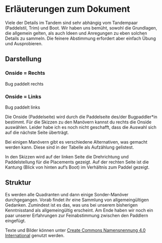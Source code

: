 # Erläuterungen zum Dokument {.unnumbered}

Viele der Details im Tandem sind sehr abhängig vom Tandempaar (Paddelstil, Trim) und Boot. Wir haben uns bemüht, sowohl die Grundlagen, die allgemein gelten, als auch Ideen und Anregungen zu eben solchen Details zu sammeln. Die feinere Abstimmung erfordert aber einfach Übung und Ausprobieren.

## Darstellung

::: {.column-margin .panel-tabset group="side"}
### Onside = Rechts {.unnumbered}
Bug paddelt rechts

### Onside = Links {.unnumbered}
Bug paddelt links
:::

Die Onside (Paddelseite) wird durch die Paddelseite des/der Bugpaddler*in bestimmt. 
[Für die Skizzen zu den Manövern kannst du rechts die Onside auswählen. Leider habe ich es noch nicht geschafft, dass die Auswahl sich auf die nächste Seite überträgt.]{.content-visible when-format="html"}

Bei einigen Manövern gibt es verschiedene Alternativen, was gemacht werden kann. Diese sind in der Tabelle als Aufzählung gelistest. 

In den Skizzen wird auf der linken Seite die Drehrichtung und Paddelstellung für die Placements gezeigt. Auf der rechten Seite ist die Kantung (Blick von hinten auf's Boot) im Verhältnis zum Paddel gezeigt.

## Struktur

Es werden alle Quadranten und dann einige Sonder-Manöver durchgegangen. 
Vorab findet ihr eine Sammlung von allgemeingültigen Gedanken. Zumindest ist es das, was uns bei unserem bisherigen Kenntnisstand als allgemeingültig erscheint. 
Am Ende haben wir noch ein paar unserer Erfahrungen zur Feinabstimmung zwischen den Paddlern eingefügt.


[Texte und Bilder können unter [Create Commons Namensnennung 4.0 International](https://creativecommons.org/licenses/by/4.0/deed.de) genutzt werden.]{.content-visible when-format="pdf"}

